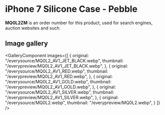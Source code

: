 
# iPhone 7 Silicone Case - Pebble

<Callout type='info' emoji='👉🏻'>**MQ0L2ZM** is an order number for this product, used for search engines, auction websites and such.</Callout>

## Image gallery

<GalleryComponent
    images={[
      {
        original: "/everysource/MQ0L2_AV1_JET_BLACK.webp",
        thumbnail: "/everypreview/MQ0L2_AV1_JET_BLACK.webp",
      },
      {
        original: "/everysource/MQ0L2_AV1_RED.webp",
        thumbnail: "/everypreview/MQ0L2_AV1_RED.webp",
      },
      {
        original: "/everysource/MQ0L2_AV1_GOLD.webp",
        thumbnail: "/everypreview/MQ0L2_AV1_GOLD.webp",
      },
      {
        original: "/everysource/MQ0L2_AV1_SILVER.webp",
        thumbnail: "/everypreview/MQ0L2_AV1_SILVER.webp",
      },
      {
        original: "/everysource/MQ0L2.webp",
        thumbnail: "/everypreview/MQ0L2.webp",
      }
    ]}
  />
